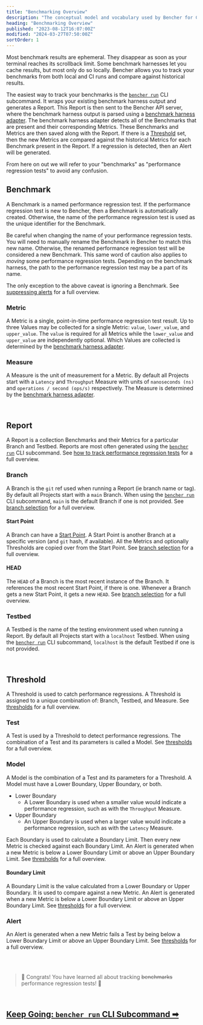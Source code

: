 ```yaml
---
title: "Benchmarking Overview"
description: "The conceptual model and vocabulary used by Bencher for Continuous Benchmarking"
heading: "Benchmarking Overview"
published: "2023-08-12T16:07:00Z"
modified: "2024-03-27T07:50:00Z"
sortOrder: 1
---
```


Most benchmark results are ephemeral.
They disappear as soon as your terminal reaches its scrollback limit.
Some benchmark harnesses let you cache results, but most only do so locally.
Bencher allows you to track your benchmarks from both local and CI runs and compare against historical results.

The easiest way to track your benchmarks is the <code><a href="/docs/explanation/bencher-run/">bencher run</a></code> CLI subcommand.
It wraps your existing benchmark harness output and generates a Report.
This Report is then sent to the Bencher API server,
where the benchmark harness output is parsed using a [benchmark harness adapter](/docs/explanation/adapters/).
The benchmark harness adapter detects all of the Benchmarks that are present and their corresponding Metrics.
These Benchmarks and Metrics are then saved along with the Report.
If there is a [Threshold](/docs/explanation/thresholds/) set,
then the new Metrics are compared against the historical Metrics for each Benchmark present in the Report.
If a regression is detected, then an Alert will be generated.

From here on out we will refer to your "benchmarks" as "performance regression tests" to avoid any confusion.

## Benchmark
A Benchmark is a named performance regression test.
If the performance regression test is new to Bencher, then a Benchmark is automatically created.
Otherwise, the name of the performance regression test is used as the unique identifier for the Benchmark.

Be careful when changing the name of your performance regression tests.
You will need to manually rename the Benchmark in Bencher to match this new name.
Otherwise, the renamed performance regression test will be considered a new Benchmark.
This same word of caution also applies to _moving_ some performance regression tests.
Depending on the benchmark harness, the path to the performance regression test may be a part of its name.

The only exception to the above caveat is ignoring a Benchmark.
See [suppressing alerts](/docs/explanation/thresholds/) for a full overview.

### Metric
A Metric is a single, point-in-time performance regression test result.
Up to three Values may be collected for a single Metric: `value`, `lower_value`, and `upper_value`.
The `value` is required for all Metrics while the `lower_value` and `upper_value` are independently optional.
Which Values are collected is determined by the [benchmark harness adapter](/docs/explanation/adapters/).

### Measure
A Measure is the unit of measurement for a Metric.
By default all Projects start with a `Latency` and `Throughput` Measure
with units of `nanoseconds (ns)` and `operations / second (ops/s)` respectively.
The Measure is determined by the [benchmark harness adapter](/docs/explanation/adapters/).

<br />

## Report
A Report is a collection Benchmarks and their Metrics for a particular Branch and Testbed.
Reports are most often generated using the <code><a href="/docs/explanation/bencher-run/">bencher run</a></code> CLI subcommand.
See [how to track performance regression tests](/docs/how-to/track-benchmarks/) for a full overview.

### Branch
A Branch is the `git` ref used when running a Report (ie branch name or tag).
By default all Projects start with a `main` Branch.
When using the <code><a href="/docs/explanation/bencher-run/">bencher run</a></code> CLI subcommand,
`main` is the default Branch if one is not provided.
See [branch selection](/docs/explanation/branch-selection/) for a full overview.

#### Start Point
A Branch can have a [Start Point][start point].
A Start Point is another Branch at a specific version (and `git` hash, if available).
All the Metrics and optionally Thresholds are copied over from the Start Point.
See [branch selection](/docs/explanation/branch-selection/) for a full overview.

[start point]: https://git-scm.com/docs/git-branch#Documentation/git-branch.txt-ltstart-pointgt

#### HEAD
The `HEAD` of a Branch is the most recent instance of the Branch.
It references the most recent Start Point, if there is one.
Whenever a Branch gets a new Start Point, it gets a new `HEAD`.
See [branch selection](/docs/explanation/branch-selection/) for a full overview.

### Testbed
A Testbed is the name of the testing environment used when running a Report.
By default all Projects start with a `localhost` Testbed.
When using the <code><a href="/docs/explanation/bencher-run/">bencher run</a></code> CLI subcommand,
`localhost` is the default Testbed if one is not provided.

<br />

## Threshold
A Threshold is used to catch performance regressions.
A Threshold is assigned to a unique combination of:
Branch, Testbed, and Measure.
See [thresholds](/docs/explanation/thresholds/) for a full overview.

### Test
A Test is used by a Threshold to detect performance regressions.
The combination of a Test and its parameters is called a Model.
See [thresholds](/docs/explanation/thresholds/) for a full overview.

### Model
A Model is the combination of a Test and its parameters for a Threshold.
A Model must have a Lower Boundary, Upper Boundary, or both.

- Lower Boundary
  - A Lower Boundary is used when a smaller value would indicate a performance regression,
  such as with the `Throughput` Measure.
- Upper Boundary
  - An Upper Boundary is used when a larger value would indicate a performance regression,
  such as with the `Latency` Measure.

Each Boundary is used to calculate a Boundary Limit.
Then every new Metric is checked against each Boundary Limit.
An Alert is generated when a new Metric is below a Lower Boundary Limit or above an Upper Boundary Limit.
See [thresholds](/docs/explanation/thresholds/) for a full overview.

#### Boundary Limit
A Boundary Limit is the value calculated from a Lower Boundary or Upper Boundary.
It is used to compare against a new Metric.
An Alert is generated when a new Metric is below a Lower Boundary Limit or above an Upper Boundary Limit.
See [thresholds](/docs/explanation/thresholds/) for a full overview.

### Alert
An Alert is generated when a new Metric fails a Test
by being below a Lower Boundary Limit or above an Upper Boundary Limit.
See [thresholds](/docs/explanation/thresholds/) for a full overview.

<br />
<br />

> 🐰 Congrats! You have learned all about tracking ~~benchmarks~~ performance regression tests! 🎉

<br/>

<h2><a href="/docs/explanation/bencher-run/">Keep Going: <code>bencher run</code> CLI Subcommand ➡</a></h2>